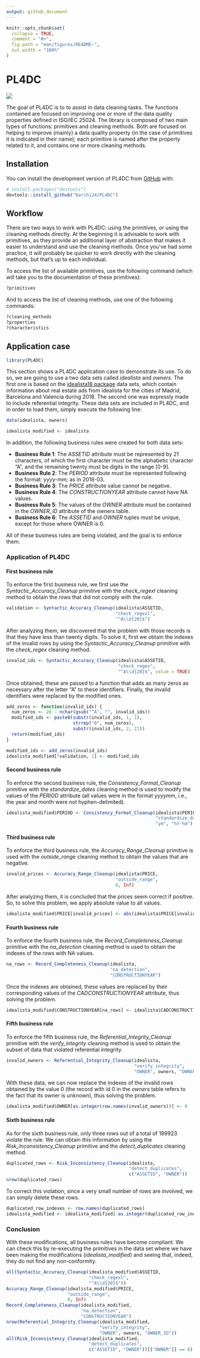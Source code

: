 ```yaml
---
output: github_document
---
```


<!-- README.md is generated from README.Rmd. Please edit that file -->

```r
knitr::opts_chunk$set(
  collapse = TRUE,
  comment = "#>",
  fig.path = "man/figures/README-",
  out.width = "100%"
)
```

# PL4DC

<!-- badges: start -->

![](images/both.png)

<!-- badges: end -->

The goal of PL4DC is to to assist in data cleaning tasks. The functions contained are focused on improving one or more of the data quality properties defined in ISO/IEC 25024. The library is composed of two main types of functions: primitives and cleaning methods. Both are focused on helping to improve (mainly) a data quality property (in the case of primitives it is indicated in their name); each primitive is named after the property related to it, and contains one or more cleaning methods.

## Installation

You can install the development version of PL4DC from [GitHub](https://github.com/) with:

``` r
# install.packages("devtools")
devtools::install_github("barchi24/PL4DC")
```

## Workflow

There are two ways to work with PL4DC: using the primitives, or using the cleaning methods directly. At the beginning it is advisable to work with primitives, as they provide an additional layer of abstraction that makes it easier to understand and use the cleaning methods. Once you've had some practice, it will probably be quicker to work directly with the cleaning methods, but that's up to each individual.

To access the list of available primitives, use the following command (which will take you to the documentation of these primitives):

``` r
?primitives
```

And to access the list of cleaning methods, use one of the following commands:

``` r
?cleaning_methods
?properties
?characteristics
```

## Application case

```r
library(PL4DC)
```

This section shows a PL4DC application case to demonstrate its use. To do so, we are going to use a two data sets called *idealista* and *owners*. The first one is based on the [idealista18 package](https://github.com/paezha/idealista18 "Dataset source") data sets, which contain information about real estate ads from idealista for the cities of Madrid, Barcelona and Valencia during 2018. The second one was expressly made to include referential integrity. These data sets are included in PL4DC, and in order to load them, simply execute the following line:

```r
data(idealista, owners)
```

```r
idealista_modified <- idealista
```

In addition, the following business rules were created for both data sets:

-   **Business Rule 1**: The *ASSETID* attribute must be represented by 21 characters, of which the first character must be the alphabetic character "A", and the remaining twenty must be digits in the range [0-9].
-   **Business Rule 2**: The *PERIOD* attribute must be represented following the format: yyyy-mm; as in 2018-03.
-   **Business Rule 3**: The *PRICE* attribute value cannot be negative.
-   **Business Rule 4**: The *CONSTRUCTIONYEAR* attribute cannot have NA values.
-   **Business Rule 5**: The values of the *OWNER* attribute must be contained in the *OWNER_ID* attribute of the owners table.
-   **Business Rule 6**: The *ASSETID* and *OWNER* tuples must be unique, except for those where OWNER is 0.

All of these business rules are being violated, and the goal is to enforce them.

### Application of PL4DC

#### First business rule

To enforce the first business rule, we first use the *Syntactic_Accuracy_Cleanup* primitive with the *check_regexl* cleaning method to obtain the rows that did not comply with the rule.

```r
validation <- Syntactic_Accuracy_Cleanup(idealista$ASSETID,
                                         "check_regexl",
                                         "^A\\d{20}$")
```

After analyzing them, we discovered that the problem with those records is that they have less than twenty digits. To solve it, first we obtain the indexes of the invalid rows by using the *Syntactic_Accuracy_Cleanup* primitive with the *check_regex* cleaning method.

```r
invalid_ids <- Syntactic_Accuracy_Cleanup(idealista$ASSETID,
                                          "check_regex",
                                          "^A\\d{20}$", value = TRUE)
```

Once obtained, these are passed to a function that adds as many zeros as necessary after the letter "A" to these identifiers. Finally, the invalid identifiers were replaced by the modified ones.

```r
add_zeros <- function(invalid_ids) {
  num_zeros <- 20 - nchar(gsub("^A", "", invalid_ids))
  modified_ids <- paste0(substr(invalid_ids, 1, 1),
                         strrep("0", num_zeros),
                         substr(invalid_ids, 2, 21))
  return(modified_ids)
}
```

```r
modified_ids <- add_zeros(invalid_ids)
idealista_modified[!validation, 1] <- modified_ids
```

#### Second business rule

To enforce the second business rule, the *Consistency_Format_Cleanup* primitive with the *standardize_dates* cleaning method is used to modify the values of the *PERIOD* attribute (all values were in the format yyyymm, i.e., the year and month were not hyphen-delimited).

```r
idealista_modified$PERIOD <- Consistency_Format_Cleanup(idealista$PERIOD,
                                                        "standardize_dates",
                                                        "ym", "%Y-%m")
```

#### Third business rule

To enforce the third business rule, the *Accuracy_Range_Cleanup* primitive is used with the *outside_range* cleaning method to obtain the values that are negative.

```r
invalid_prices <- Accuracy_Range_Cleanup(idealista$PRICE,
                                         "outside_range",
                                         0, Inf)
```

After analyzing them, it is concluded that the prices seem correct if positive. So, to solve this problem, we apply absolute value to all values.

```r
idealista_modified$PRICE[invalid_prices] <- abs(idealista$PRICE[invalid_prices])
```

#### Fourth business rule

To enforce the fourth business rule, the *Record_Completeness_Cleanup* primitive with the *na_detection* cleaning method is used to obtain the indexes of the rows with NA values.

```r
na_rows <- Record_Completeness_Cleanup(idealista,
                                       "na_detection",
                                       "CONSTRUCTIONYEAR")
```

Once the indexes are obtained, these values are replaced by their corresponding values of the *CADCONSTRUCTIONYEAR* attribute, thus solving the problem.

```r
idealista_modified$CONSTRUCTIONYEAR[na_rows] <- idealista$CADCONSTRUCTIONYEAR[na_rows]
```

#### Fifth business rule

To enforce the fifth business rule, the *Referential_Integrity_Cleanup* primitive with the *verify_integrity* cleaning method is used to obtain the subset of data that violated referential integrity.

```r
invalid_owners <- Referential_Integrity_Cleanup(idealista,
                                                "verify_integrity",
                                                "OWNER", owners, "OWNER_ID")
```

With these data, we can now replace the indexes of the invalid rows obtained by the value 0 (the record with id 0 in the *owners* table refers to the fact that its owner is unknown), thus solving the problem.

```r
idealista_modified$OWNER[as.integer(row.names(invalid_owners))] <- 0
```

#### Sixth business rule

As for the sixth business rule, only three rows out of a total of 189923 violate the rule. We can obtain this information by using the *Risk_Inconsistency_Cleanup* primitive and the *detect_duplicates* cleaning method.

```r
duplicated_rows <- Risk_Inconsistency_Cleanup(idealista,
                                              "detect_duplicates",
                                              c("ASSETID", "OWNER"))
nrow(duplicated_rows)
```

To correct this violation, since a very small number of rows are involved, we can simply delete these rows.

```r
duplicated_row_indexes <- row.names(duplicated_rows)
idealista_modified <- idealista_modified[-as.integer(duplicated_row_indexes), ]
```

### Conclusion

With these modifications, all business rules have become compliant. We can check this by re-executing the primitives in the data set where we have been making the modifications (*idealista_modified*) and seeing that, indeed, they do not find any non-conformity.

```r
all(Syntactic_Accuracy_Cleanup(idealista_modified$ASSETID,
                               "check_regexl",
                               "^A\\d{20}$"))
Accuracy_Range_Cleanup(idealista_modified$PRICE,
                       "outside_range",
                       0, Inf)
Record_Completeness_Cleanup(idealista_modified,
                            "na_detection",
                            "CONSTRUCTIONYEAR")
nrow(Referential_Integrity_Cleanup(idealista_modified,
                                   "verify_integrity",
                                   "OWNER", owners, "OWNER_ID"))
all(Risk_Inconsistency_Cleanup(idealista_modified,
                               "detect_duplicates",
                               c("ASSETID", "OWNER"))[["OWNER"]] == 0)
```

